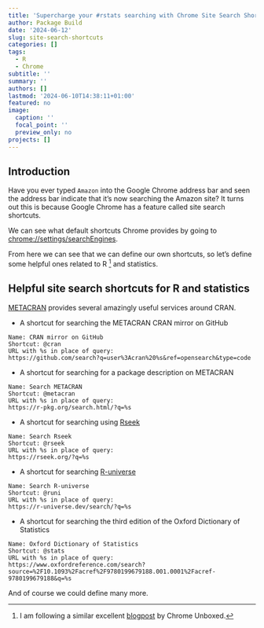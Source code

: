```yaml
---
title: 'Supercharge your #rstats searching with Chrome Site Search Shortcuts'
author: Package Build
date: '2024-06-12'
slug: site-search-shortcuts
categories: []
tags:
  - R
  - Chrome
subtitle: ''
summary: ''
authors: []
lastmod: '2024-06-10T14:38:11+01:00'
featured: no
image:
  caption: ''
  focal_point: ''
  preview_only: no
projects: []
---
```


## Introduction

Have you ever typed `Amazon` into the Google Chrome address bar and seen the address bar indicate that it's now searching the Amazon site? It turns out this is because Google Chrome has a feature called site search shortcuts.

We can see what default shortcuts Chrome provides by going to <chrome://settings/searchEngines>.

From here we can see that we can define our own shortcuts, so let's define some helpful ones related to R ^[I am following a similar excellent [blogpost](https://chromeunboxed.com/chrome-site-search-shortcuts) by Chrome Unboxed.] and statistics.

## Helpful site search shortcuts for R and statistics

[METACRAN](https://r-pkg.org/) provides several amazingly useful services around CRAN.

*  A shortcut for searching the METACRAN CRAN mirror on GitHub

```
Name: CRAN mirror on GitHub
Shortcut: @cran
URL with %s in place of query:
https://github.com/search?q=user%3Acran%20%s&ref=opensearch&type=code
```

* A shortcut for searching for a package description on METACRAN

```
Name: Search METACRAN
Shortcut: @metacran
URL with %s in place of query:
https://r-pkg.org/search.html/?q=%s
```

* A shortcut for searching using [Rseek](https://rseek.org/)

```
Name: Search Rseek
Shortcut: @rseek
URL with %s in place of query:
https://rseek.org/?q=%s
```

* A shortcut for searching [R-universe](https://r-universe.dev/)

```
Name: Search R-universe
Shortcut: @runi
URL with %s in place of query:
https://r-universe.dev/search/?q=%s
```

* A shortcut for searching the third edition of the Oxford Dictionary of Statistics

```
Name: Oxford Dictionary of Statistics
Shortcut: @stats
URL with %s in place of query:
https://www.oxfordreference.com/search?source=%2F10.1093%2Facref%2F9780199679188.001.0001%2Facref-9780199679188&q=%s
```

And of course we could define many more.
